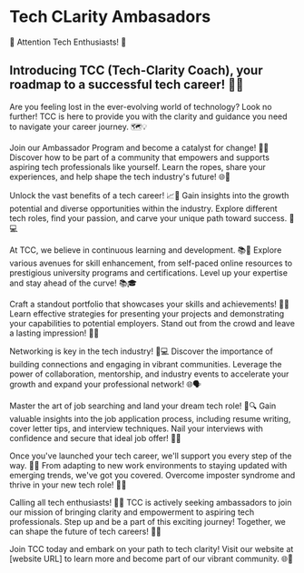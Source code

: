 # Tech CLarity Ambasadors

📢 Attention Tech Enthusiasts! 🌟

## Introducing TCC (Tech-Clarity Coach), your roadmap to a successful tech career! 🚀🔬

Are you feeling lost in the ever-evolving world of technology? Look no further! TCC is here to provide you with the clarity and guidance you need to navigate your career journey. 🗺️💡

Join our Ambassador Program and become a catalyst for change! 🤝✨ Discover how to be part of a community that empowers and supports aspiring tech professionals like yourself. Learn the ropes, share your experiences, and help shape the tech industry's future! 🌐🚀

Unlock the vast benefits of a tech career! 📈💼 Gain insights into the growth potential and diverse opportunities within the industry. Explore different tech roles, find your passion, and carve your unique path toward success. 💪💻

At TCC, we believe in continuous learning and development. 📚🌱 Explore various avenues for skill enhancement, from self-paced online resources to prestigious university programs and certifications. Level up your expertise and stay ahead of the curve! 📚🎓

Craft a standout portfolio that showcases your skills and achievements! 🌟📂 Learn effective strategies for presenting your projects and demonstrating your capabilities to potential employers. Stand out from the crowd and leave a lasting impression! 💼✨

Networking is key in the tech industry! 🤝💻 Discover the importance of building connections and engaging in vibrant communities. Leverage the power of collaboration, mentorship, and industry events to accelerate your growth and expand your professional network! 🌐🗣️

Master the art of job searching and land your dream tech role! 🎯🔍 Gain valuable insights into the job application process, including resume writing, cover letter tips, and interview techniques. Nail your interviews with confidence and secure that ideal job offer! 💼💯

Once you've launched your tech career, we'll support you every step of the way. 🌟🚀 From adapting to new work environments to staying updated with emerging trends, we've got you covered. Overcome imposter syndrome and thrive in your new tech role! 💪💼

Calling all tech enthusiasts! 📣🌟 TCC is actively seeking ambassadors to join our mission of bringing clarity and empowerment to aspiring tech professionals. Step up and be a part of this exciting journey! Together, we can shape the future of tech careers! 🌟🚀

Join TCC today and embark on your path to tech clarity! Visit our website at [website URL] to learn more and become part of our vibrant community. 🌐💼
